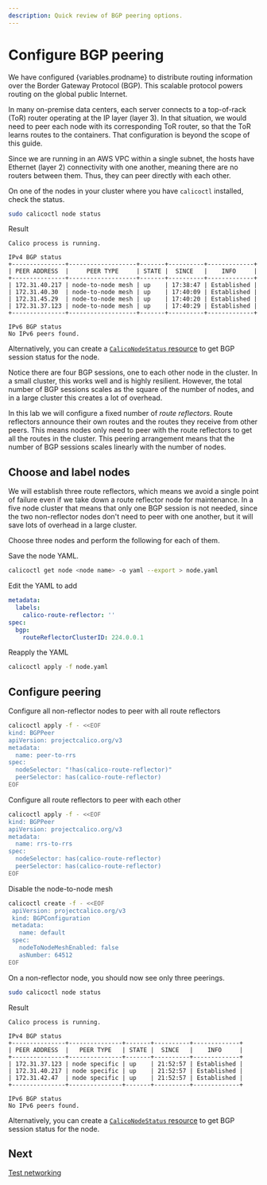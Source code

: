 ```yaml
---
description: Quick review of BGP peering options.
---
```



# Configure BGP peering

We have configured {variables.prodname} to distribute routing information over the
Border Gateway Protocol (BGP). This scalable protocol powers routing on the global
public Internet.

In many on-premise data centers, each server connects to a top-of-rack (ToR) router
operating at the IP layer (layer 3). In that situation, we would need to peer each node
with its corresponding ToR router, so that the ToR learns routes to the containers. That
configuration is beyond the scope of this guide.

Since we are running in an AWS VPC within a single subnet, the hosts have Ethernet (layer 2)
connectivity with one another, meaning there are no routers between them. Thus, they can peer
directly with each other.

On one of the nodes in your cluster where you have `calicoctl` installed, check the status.

```bash
sudo calicoctl node status
```

Result

```
Calico process is running.

IPv4 BGP status
+---------------+-------------------+-------+----------+-------------+
| PEER ADDRESS  |     PEER TYPE     | STATE |  SINCE   |    INFO     |
+---------------+-------------------+-------+----------+-------------+
| 172.31.40.217 | node-to-node mesh | up    | 17:38:47 | Established |
| 172.31.40.30  | node-to-node mesh | up    | 17:40:09 | Established |
| 172.31.45.29  | node-to-node mesh | up    | 17:40:20 | Established |
| 172.31.37.123 | node-to-node mesh | up    | 17:40:29 | Established |
+---------------+-------------------+-------+----------+-------------+

IPv6 BGP status
No IPv6 peers found.
```

Alternatively, you can create a [`CalicoNodeStatus` resource](../../../reference/resources/caliconodestatus.mdx) to get BGP session status for the node.

Notice there are four BGP sessions, one to each other node in the cluster. In a small cluster, this
works well and is highly resilient. However, the total number of BGP sessions scales as the square
of the number of nodes, and in a large cluster this creates a lot of overhead.

In this lab we will configure a fixed number of _route reflectors_. Route reflectors announce their
own routes and the routes they receive from other peers. This means nodes only need to peer with the
route reflectors to get all the routes in the cluster. This peering arrangement means that the number
of BGP sessions scales linearly with the number of nodes.

## Choose and label nodes

We will establish three route reflectors, which means we avoid a single point of failure even if we take down
a route reflector node for maintenance. In a five node cluster that means that only one BGP session is not
needed, since the two non-reflector nodes don't need to peer with one another, but it will save lots of overhead
in a large cluster.

Choose three nodes and perform the following for each of them.

Save the node YAML.

```bash
calicoctl get node <node name> -o yaml --export > node.yaml
```

Edit the YAML to add

```yaml
metadata:
  labels:
    calico-route-reflector: ''
spec:
  bgp:
    routeReflectorClusterID: 224.0.0.1
```

Reapply the YAML

```bash
calicoctl apply -f node.yaml
```

## Configure peering

Configure all non-reflector nodes to peer with all route reflectors

```bash
calicoctl apply -f - <<EOF
kind: BGPPeer
apiVersion: projectcalico.org/v3
metadata:
  name: peer-to-rrs
spec:
  nodeSelector: "!has(calico-route-reflector)"
  peerSelector: has(calico-route-reflector)
EOF
```

Configure all route reflectors to peer with each other

```bash
calicoctl apply -f - <<EOF
kind: BGPPeer
apiVersion: projectcalico.org/v3
metadata:
  name: rrs-to-rrs
spec:
  nodeSelector: has(calico-route-reflector)
  peerSelector: has(calico-route-reflector)
EOF
```

Disable the node-to-node mesh

```bash
calicoctl create -f - <<EOF
 apiVersion: projectcalico.org/v3
 kind: BGPConfiguration
 metadata:
   name: default
 spec:
   nodeToNodeMeshEnabled: false
   asNumber: 64512
EOF
```

On a non-reflector node, you should now see only three peerings.

```bash
sudo calicoctl node status
```

Result

```
Calico process is running.

IPv4 BGP status
+---------------+---------------+-------+----------+-------------+
| PEER ADDRESS  |   PEER TYPE   | STATE |  SINCE   |    INFO     |
+---------------+---------------+-------+----------+-------------+
| 172.31.37.123 | node specific | up    | 21:52:57 | Established |
| 172.31.40.217 | node specific | up    | 21:52:57 | Established |
| 172.31.42.47  | node specific | up    | 21:52:57 | Established |
+---------------+---------------+-------+----------+-------------+

IPv6 BGP status
No IPv6 peers found.
```

Alternatively, you can create a [`CalicoNodeStatus` resource](../../../reference/resources/caliconodestatus.mdx) to get BGP session status for the node.

## Next

[Test networking](test-networking.mdx)
